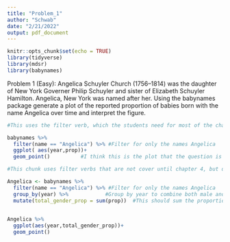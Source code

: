 ```yaml
---
title: "Problem_1"
author: "Schwab"
date: "2/21/2022"
output: pdf_document
---
```


```r
knitr::opts_chunk$set(echo = TRUE)
library(tidyverse)
library(mdsr)
library(babynames)
```

Problem 1 (Easy): Angelica Schuyler Church (1756–1814) was the daughter of New York Governer Philip Schuyler and sister of Elizabeth Schuyler Hamilton. Angelica, New York was named after her. Using the babynames package generate a plot of the reported proportion of babies born with the name Angelica over time and interpret the figure.

```r
#This uses the filter verb, which the students need for most of the chapter 3 problems. 

babynames %>%
  filter(name == "Angelica") %>% #Filter for only the names Angelica
  ggplot( aes(year,prop))+
  geom_point()          #I think this is the plot that the question is asking for. 
```



```r
#This chunk uses filter verbs that are not cover until chapter 4, but demonstrates how to combine male and female Angelica babies. 

Angelica <- babynames %>%
  filter(name == "Angelica") %>% #Filter for only the names Angelica
  group_by(year) %>%            #Group by year to combine both male and female births
  mutate(total_gender_prop = sum(prop))  #This should sum the proportion of male and female births
  

Angelica %>%
  ggplot(aes(year,total_gender_prop))+
  geom_point()      
```

